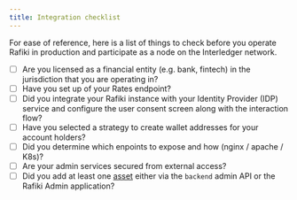 ```yaml
---
title: Integration checklist
---
```


For ease of reference, here is a list of things to check before you operate Rafiki in production and participate as a node on the Interledger network.

- [ ] Are you licensed as a financial entity (e.g. bank, fintech) in the jurisdiction that you are operating in?
- [ ] Have you set up of your Rates endpoint?
- [ ] Did you integrate your Rafiki instance with your Identity Provider (IDP) service and configure the user consent screen along with the interaction flow?
- [ ] Have you selected a strategy to create wallet addresses for your account holders?
- [ ] Did you determine which enpoints to expose and how (nginx / apache / K8s)?
- [ ] Are your admin services secured from external access?
- [ ] Did you add at least one [asset](/integration/deploy/peering#add-asset) either via the `backend` admin API or the Rafiki Admin application?
